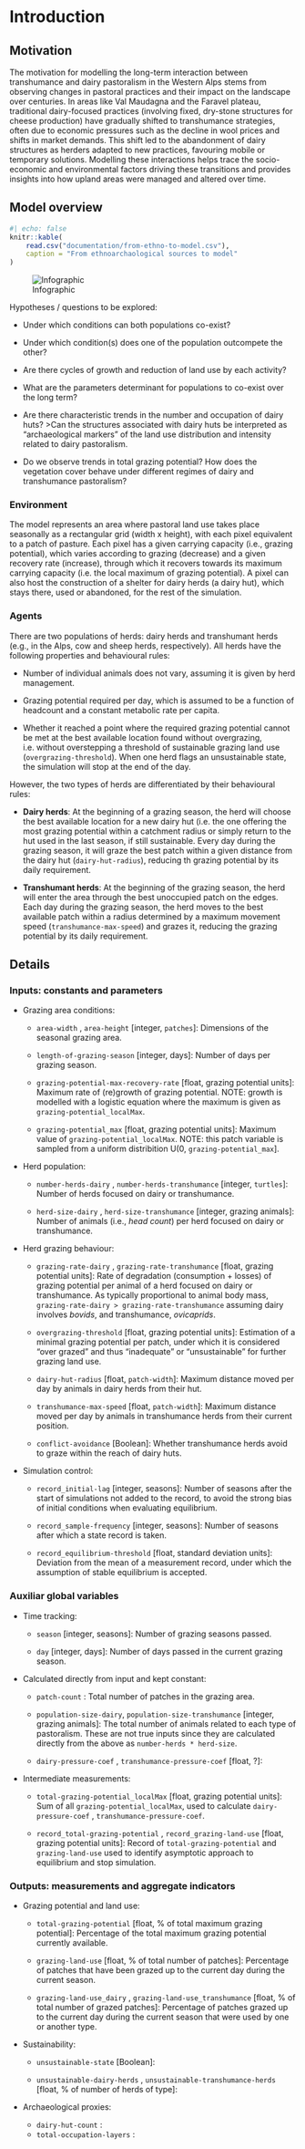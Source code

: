 # Introduction

## Motivation

The motivation for modelling the long-term interaction between transhumance and dairy pastoralism in the Western Alps stems from observing changes in pastoral practices and their impact on the landscape over centuries. In areas like Val Maudagna and the Faravel plateau, traditional dairy-focused practices (involving fixed, dry-stone structures for cheese production) have gradually shifted to transhumance strategies, often due to economic pressures such as the decline in wool prices and shifts in market demands. This shift led to the abandonment of dairy structures as herders adapted to new practices, favouring mobile or temporary solutions. Modelling these interactions helps trace the socio-economic and environmental factors driving these transitions and provides insights into how upland areas were managed and altered over time.

## Model overview

```r
#| echo: false
knitr::kable(
    read.csv("documentation/from-ethno-to-model.csv"),
    caption = "From ethnoarchaological sources to model"
)
```


![Infographic](documentation/behaviour-infographic)

Hypotheses / questions to be explored:

-   Under which conditions can both populations co-exist?

-   Under which condition(s) does one of the population outcompete the other?

-   Are there cycles of growth and reduction of land use by each activity?

-   What are the parameters determinant for populations to co-exist over the long term?

-   Are there characteristic trends in the number and occupation of dairy huts? \>Can the structures associated with dairy huts be interpreted as “archaeological markers” of the land use distribution and intensity related to dairy pastoralism.

-   Do we observe trends in total grazing potential? How does the vegetation cover behave under different regimes of dairy and transhumance pastoralism?

### Environment

The model represents an area where pastoral land use takes place seasonally as a rectangular grid (width x height), with each pixel equivalent to a patch of pasture. Each pixel has a given carrying capacity (i.e., grazing potential), which varies according to grazing (decrease) and a given recovery rate (increase), through which it recovers towards its maximum carrying capacity (i.e. the local maximum of grazing potential). A pixel can also host the construction of a shelter for dairy herds (a dairy hut), which stays there, used or abandoned, for the rest of the simulation.

### Agents

There are two populations of herds: dairy herds and transhumant herds (e.g., in the Alps, cow and sheep herds, respectively). All herds have the following properties and behavioural rules:

-   Number of individual animals does not vary, assuming it is given by herd management.

-   Grazing potential required per day, which is assumed to be a function of headcount and a constant metabolic rate per capita.

-   Whether it reached a point where the required grazing potential cannot be met at the best available location found without overgrazing, i.e. without overstepping a threshold of sustainable grazing land use (`overgrazing-threshold`). When one herd flags an unsustainable state, the simulation will stop at the end of the day.

However, the two types of herds are differentiated by their behavioural rules:

-   **Dairy herds**: At the beginning of a grazing season, the herd will choose the best available location for a new dairy hut (i.e. the one offering the most grazing potential within a catchment radius or simply return to the hut used in the last season, if still sustainable. Every day during the grazing season, it will graze the best patch within a given distance from the dairy hut (`dairy-hut-radius`), reducing th grazing potential by its daily requirement.

-   **Transhumant herds**: At the beginning of the grazing season, the herd will enter the area through the best unoccupied patch on the edges. Each day during the grazing season, the herd moves to the best available patch within a radius determined by a maximum movement speed (`transhumance-max-speed`) and grazes it, reducing the grazing potential by its daily requirement.

## Details

### Inputs: constants and parameters

-   Grazing area conditions:

    -   `area-width` , `area-height` [integer, `patches`]: Dimensions of the seasonal grazing area.

    -   `length-of-grazing-season` [integer, days]: Number of days per grazing season.
    
    -   `grazing-potential-max-recovery-rate` [float, grazing potential units]: Maximum rate of (re)growth of grazing potential. NOTE: growth is modelled with a logistic equation where the maximum is given as `grazing-potential_localMax`.

    -   `grazing-potential_max` [float, grazing potential units]: Maximum value of `grazing-potential_localMax`. NOTE: this patch variable is sampled from a uniform distribition U(0, `grazing-potential_max`].

-   Herd population:

    -   `number-herds-dairy` , `number-herds-transhumance` [integer, `turtles`]: Number of herds focused on dairy or transhumance.

    -   `herd-size-dairy` , `herd-size-transhumance` [integer, grazing animals]: Number of animals (i.e., *head count*) per herd focused on dairy or transhumance.

-   Herd grazing behaviour:
    
    -   `grazing-rate-dairy` , `grazing-rate-transhumance` [float, grazing potential units]: Rate of degradation (consumption + losses) of grazing potential per animal of a herd focused on dairy or transhumance. As typically proportional to animal body mass, `grazing-rate-dairy > grazing-rate-transhumance` assuming dairy involves *bovids*, and transhumance, *ovicaprids*.
    
    -   `overgrazing-threshold` [float, grazing potential units]: Estimation of a minimal grazing potential per patch, under which it is considered "over grazed" and thus "inadequate" or "unsustainable" for further grazing land use.
    
    -   `dairy-hut-radius` [float, `patch-width`]: Maximum distance moved per day by animals in dairy herds from their hut.
    
    -   `transhumance-max-speed` [float, `patch-width`]: Maximum distance moved per day by animals in transhumance herds from their current position.
    
    -   `conflict-avoidance` [Boolean]: Whether transhumance herds avoid to graze within the reach of dairy huts.

-   Simulation control:
    
    -   `record_initial-lag` [integer, seasons]: Number of seasons after the start of simulations not added to the record, to avoid the strong bias of initial conditions when evaluating equilibrium.
    
    -   `record_sample-frequency` [integer, seasons]: Number of seasons after which a state record is taken. 
    
    -   `record_equilibrium-threshold` [float, standard deviation units]: Deviation from the mean of a measurement record, under which the assumption of stable equilibrium is accepted.

### Auxiliar global variables

-   Time tracking:

    -   `season` [integer, seasons]: Number of grazing seasons passed.

    -   `day` [integer, days]: Number of days passed in the current grazing season.

-   Calculated directly from input and kept constant:
   
    -   `patch-count` : Total number of patches in the grazing area.
    
    -   `population-size-dairy`, `population-size-transhumance` [integer, grazing animals]: The total number of animals related to each type of pastoralism. These are not true inputs since they are calculated directly from the above as `number-herds * herd-size`.

    -   `dairy-pressure-coef` , `transhumance-pressure-coef` [float, ?]:

-   Intermediate measurements:
   
    -   `total-grazing-potential_localMax` [float, grazing potential units]: Sum of all `grazing-potential_localMax`, used to calculate `dairy-pressure-coef` , `transhumance-pressure-coef`.
    
    -   `record_total-grazing-potential` , `record_grazing-land-use` [float, grazing potential units]: Record of `total-grazing-potential` and `grazing-land-use` used to identify asymptotic approach to equilibrium and stop simulation.

### Outputs: measurements and aggregate indicators

-   Grazing potential and land use:

    -   `total-grazing-potential` [float, % of total maximum grazing potential]: Percentage of the total maximum grazing potential currently available.
    
    -   `grazing-land-use` [float, % of total number of patches]: Percentage of patches that have been grazed up to the current day during the current season.
    
    -   `grazing-land-use_dairy` , `grazing-land-use_transhumance` [float, % of total number of grazed patches]: Percentage of patches grazed up to the current day during the current season that were used by one or another type.

-   Sustainability:

    -   `unsustainable-state` [Boolean]:
    
    -   `unsustainable-dairy-herds` , `unsustainable-transhumance-herds` [float, % of number of herds of type]:
    
-   Archaeological proxies:

    -   `dairy-hut-count` :
    -   `total-occupation-layers` : 
